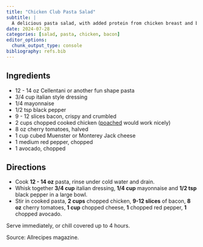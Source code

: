 ```yaml
---
title: "Chicken Club Pasta Salad"
subtitle: |
  A delicious pasta salad, with added protein from chicken breast and bacon.
date: 2024-07-28
categories: [salad, pasta, chicken, bacon]
editor_options:
  chunk_output_type: console
bibliography: refs.bib
---
```


## Ingredients

* 12 - 14 oz Cellentani or another fun shape pasta
* 3/4 cup italian style dressing
* 1/4 mayonnaise
* 1/2 tsp black pepper
* 9 - 12 slices bacon, crispy and crumbled
* 2 cups chopped cooked chicken ([poached](https://rmflight.github.io/recipes/posts/2021-11-06-poached-chicken-breast-instant-pot/index.html) would work nicely)
* 8 oz cherry tomatoes, halved
* 1 cup cubed Muenster or Monterey Jack cheese
* 1 medium red pepper, chopped
* 1 avocado, chopped

## Directions

* Cook **12 - 14 oz** pasta, rinse under cold water and drain.
* Whisk together **3/4 cup** italian dressing,  **1/4 cup** mayonnaise and **1/2 tsp** black pepper in a large bowl.
* Stir in cooked pasta, **2 cups** chopped chicken, **9-12 slices** of bacon, **8 oz** cherry tomatoes, **1 cup** chopped cheese, **1** chopped red pepper, **1** chopped avocado.

Serve immediately, or chill covered up to 4 hours.

Source: Allrecipes magazine.

